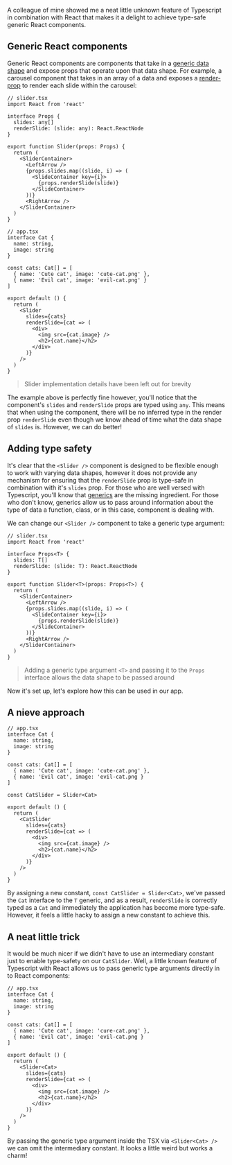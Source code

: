 A colleague of mine showed me a neat little unknown feature of Typescript in combination with React that makes it a delight to achieve type-safe generic React components.

## Generic React components

Generic React components are components that take in a [generic data shape](https://www.typescriptlang.org/docs/handbook/generics.html) and expose props that operate upon that data shape. For example, a carousel component that takes in an array of a data and exposes a [render-prop](https://reactjs.org/docs/render-props.html) to render each slide within the carousel:

```tsx
// slider.tsx
import React from 'react'

interface Props {
  slides: any[]
  renderSlide: (slide: any): React.ReactNode
}

export function Slider(props: Props) {
  return (
    <SliderContainer>
      <LeftArrow />
      {props.slides.map((slide, i) => (
        <SlideContainer key={i}>
          {props.renderSlide(slide)}
        </SlideContainer>
      ))}
      <RightArrow />
    </SliderContainer>
  )
}

// app.tsx
interface Cat {
  name: string,
  image: string
}

const cats: Cat[] = [
  { name: 'Cute cat', image: 'cute-cat.png' },
  { name: 'Evil cat', image: 'evil-cat.png' }
]

export default () {
  return (
    <Slider
      slides={cats}
      renderSlide={cat => (
        <div>
          <img src={cat.image} />
          <h2>{cat.name}</h2>
        </div>
      )}
    />
  )
}
```

> Slider implementation details have been left out for brevity

The example above is perfectly fine however, you'll notice that the component's `slides` and `renderSlide` props are typed using `any`. This means that when using the component, there will be no inferred type in the render prop `renderSlide` even though we know ahead of time what the data shape of `slides` is. However, we can do better!

## Adding type safety

It's clear that the `<Slider />` component is designed to be flexible enough to work with varying data shapes, however it does not provide any mechanism for ensuring that the `renderSlide` prop is type-safe in combination with it's `slides` prop. For those who are well versed with Typescript, you'll know that [generics](https://www.typescriptlang.org/docs/handbook/generics.html) are the missing ingredient. For those who don't know, generics allow us to pass around information about the type of data a function, class, or in this case, component is dealing with.

We can change our `<Slider />` component to take a generic type argument:

```
// slider.tsx
import React from 'react'

interface Props<T> {
  slides: T[]
  renderSlide: (slide: T): React.ReactNode
}

export function Slider<T>(props: Props<T>) {
  return (
    <SliderContainer>
      <LeftArrow />
      {props.slides.map((slide, i) => (
        <SlideContainer key={i}>
          {props.renderSlide(slide)}
        </SlideContainer>
      ))}
      <RightArrow />
    </SliderContainer>
  )
}
```

> Adding a generic type argument `<T>` and passing it to the `Props` interface allows the data shape to be passed around

Now it's set up, let's explore how this can be used in our app.

## A nieve approach

```
// app.tsx
interface Cat {
  name: string,
  image: string
}

const cats: Cat[] = [
  { name: 'Cute cat', image: 'cute-cat.png' },
  { name: 'Evil cat', image: 'evil-cat.png }
]

const CatSlider = Slider<Cat>

export default () {
  return (
    <CatSlider
      slides={cats}
      renderSlide={cat => (
        <div>
          <img src={cat.image} />
          <h2>{cat.name}</h2>
        </div>
      )}
    />
  )
}
```

By assigning a new constant, `const CatSlider = Slider<Cat>`, we've passed the `Cat` interface to the `T` generic, and as a result, `renderSlide` is correctly typed as a `Cat` and immediately the application has become more type-safe. However, it feels a little hacky to assign a new constant to achieve this.

## A neat little trick

It would be much nicer if we didn't have to use an intermediary constant just to enable type-safety on our `CatSlider`. Well, a little known feature of Typescript with React allows us to pass generic type arguments directly in to React components:

```
// app.tsx
interface Cat {
  name: string,
  image: string
}

const cats: Cat[] = [
  { name: 'Cute cat', image: 'cure-cat.png' },
  { name: 'Evil cat', image: 'evil-cat.png }
]

export default () {
  return (
    <Slider<Cat>
      slides={cats}
      renderSlide={cat => (
        <div>
          <img src={cat.image} />
          <h2>{cat.name}</h2>
        </div>
      )}
    />
  )
}
```

By passing the generic type argument inside the TSX via `<Slider<Cat> />` we can omit the intermediary constant. It looks a little weird but works a charm!

